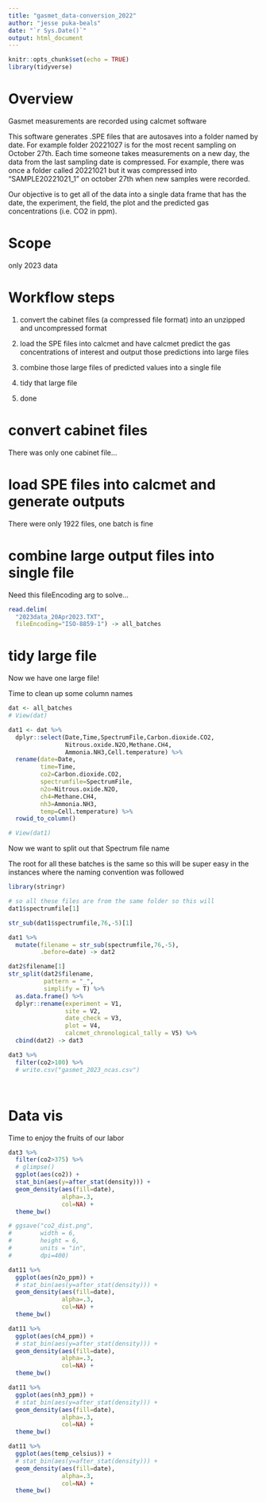 ```yaml
---
title: "gasmet_data-conversion_2022"
author: "jesse puka-beals"
date: "`r Sys.Date()`"
output: html_document
---
```


```r
knitr::opts_chunk$set(echo = TRUE)
library(tidyverse)
```


# Overview

Gasmet measurements are recorded using calcmet software

This software generates .SPE files that are autosaves into a folder named by date. For example folder 20221027 is for the most recent sampling on October 27th. Each time someone takes measurements on a new day, the data from the last sampling date is compressed. For example, there was once a folder called 20221021 but it was compressed into "SAMPLE20221021_1" on october 27th when new samples were recorded. 

Our objective is to get all of the data into a single data frame that has the date, the experiment, the field, the plot and the predicted gas concentrations (i.e. CO2 in ppm). 

# Scope

only 2023 data

# Workflow steps

1. convert the cabinet files (a compressed file format) into an unzipped and uncompressed format

2. load the SPE files into calcmet and have calcmet predict the gas concentrations of interest and output those predictions into large files

3. combine those large files of predicted values into a single file

4. tidy that large file 

5. done

# convert cabinet files

There was only one cabinet file...

# load SPE files into calcmet and generate outputs

There were only 1922 files, one batch is fine

# combine large output files into single file

Need this fileEncoding arg to solve...

```r

read.delim(
  "2023data_20Apr2023.TXT",
  fileEncoding="ISO-8859-1") -> all_batches

```

# tidy large file

Now we have one large file!

Time to clean up some column names

```r
dat <- all_batches
# View(dat)

dat1 <- dat %>%
  dplyr::select(Date,Time,SpectrumFile,Carbon.dioxide.CO2,
                Nitrous.oxide.N2O,Methane.CH4,
                Ammonia.NH3,Cell.temperature) %>%
  rename(date=Date,
         time=Time,
         co2=Carbon.dioxide.CO2,
         spectrumfile=SpectrumFile,
         n2o=Nitrous.oxide.N2O,
         ch4=Methane.CH4,
         nh3=Ammonia.NH3,
         temp=Cell.temperature) %>% 
  rowid_to_column()

# View(dat1)

```

Now we want to split out that Spectrum file name

The root for all these batches is the same so this will be super easy in the instances where the naming convention was followed

```r
library(stringr)

# so all these files are from the same folder so this will
dat1$spectrumfile[1]

str_sub(dat1$spectrumfile,76,-5)[1]

dat1 %>% 
  mutate(filename = str_sub(spectrumfile,76,-5),
         .before=date) -> dat2
```

```r

dat2$filename[1]
str_split(dat2$filename,
          pattern = "_",
          simplify = T) %>% 
  as.data.frame() %>% 
  dplyr::rename(experiment = V1,
                site = V2,
                date_check = V3,
                plot = V4, 
                calcmet_chronological_tally = V5) %>% 
  cbind(dat2) -> dat3

dat3 %>% 
  filter(co2>100) %>%
  # write.csv("gasmet_2023_ncas.csv")




```

# Data vis

Time to enjoy the fruits of our labor

```r
dat3 %>% 
  filter(co2>375) %>% 
  # glimpse()
  ggplot(aes(co2)) +
  stat_bin(aes(y=after_stat(density))) +
  geom_density(aes(fill=date),
               alpha=.3,
               col=NA) +
  theme_bw()

# ggsave("co2_dist.png",
#        width = 6,
#        height = 6,
#        units = "in",
#        dpi=400)

```

```r
dat11 %>% 
  ggplot(aes(n2o_ppm)) +
  # stat_bin(aes(y=after_stat(density))) +
  geom_density(aes(fill=date),
               alpha=.3,
               col=NA) +
  theme_bw()

dat11 %>% 
  ggplot(aes(ch4_ppm)) +
  # stat_bin(aes(y=after_stat(density))) +
  geom_density(aes(fill=date),
               alpha=.3,
               col=NA) +
  theme_bw()

dat11 %>% 
  ggplot(aes(nh3_ppm)) +
  # stat_bin(aes(y=after_stat(density))) +
  geom_density(aes(fill=date),
               alpha=.3,
               col=NA) +
  theme_bw()

dat11 %>% 
  ggplot(aes(temp_celsius)) +
  # stat_bin(aes(y=after_stat(density))) +
  geom_density(aes(fill=date),
               alpha=.3,
               col=NA) +
  theme_bw()


```
